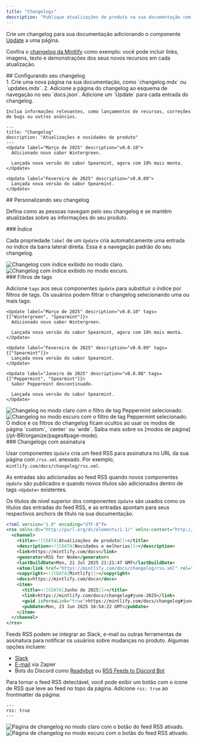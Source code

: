 ```yaml
---
title: "Changelogs"
description: "Publique atualizações de produto na sua documentação com um feed RSS ao qual os usuários podem se inscrever"
---
```


Crie um changelog para sua documentação adicionando o componente [Update](/pt-BR/components/update) a uma página.

Confira o [changelog da Mintlify](/pt-BR/changelog) como exemplo: você pode incluir links, imagens, texto e demonstrações dos seus novos recursos em cada atualização.

<div id="setting-up-your-changelog">
  ## Configurando seu changelog
</div>

<Steps>
  <Step title="Crie uma página para o seu changelog">
    1. Crie uma nova página na sua documentação, como `changelog.mdx` ou `updates.mdx`.
    2. Adicione a página do changelog ao esquema de navegação no seu `docs.json`.
  </Step>

  <Step title="Adicione componentes Update ao seu changelog">
    Adicione um `Update` para cada entrada do changelog.

    Inclua informações relevantes, como lançamentos de recursos, correções de bugs ou outros anúncios.
  </Step>
</Steps>

```mdx Example changelog.mdx
---
title: "Changelog"
description: "Atualizações e novidades do produto"
---
<Update label="Março de 2025" description="v0.0.10">
  Adicionado novo sabor Wintergreen.

  Lançada nova versão do sabor Spearmint, agora com 10% mais menta.
</Update>

<Update label="Fevereiro de 2025" description="v0.0.09">
  Lançada nova versão do sabor Spearmint.
</Update>
```

<div id="customizing-your-changelog">
  ## Personalizando seu changelog
</div>

Defina como as pessoas navegam pelo seu changelog e se mantêm atualizadas sobre as informações do seu produto.

<div id="table-of-contents">
  ### Índice
</div>

Cada propriedade `label` de um `Update` cria automaticamente uma entrada no índice da barra lateral direita. Essa é a navegação padrão do seu changelog.

<Frame>
  <img src="/images/changelog-toc-light.png" alt="Changelog com índice exibido no modo claro." className="block dark:hidden" />

  <img src="/images/changelog-toc-dark.png" alt="Changelog com índice exibido no modo escuro." className="hidden dark:block" />
</Frame>

<div id="tag-filters">
  ### Filtros de tags
</div>

Adicione `tags` aos seus componentes `Update` para substituir o índice por filtros de tags. Os usuários podem filtrar o changelog selecionando uma ou mais tags:

```mdx Tag filters example wrap
<Update label="Março de 2025" description="v0.0.10" tags={["Wintergreen", "Spearmint"]}>
  Adicionado novo sabor Wintergreen.

  Lançada nova versão do sabor Spearmint, agora com 10% mais menta.
</Update>

<Update label="Fevereiro de 2025" description="v0.0.09" tags={["Spearmint"]}>
  Lançada nova versão do sabor Spearmint.
</Update>

<Update label="Janeiro de 2025" description="v0.0.08" tags={["Peppermint", "Spearmint"]}>
  Sabor Peppermint descontinuado.

  Lançada nova versão do sabor Spearmint.
</Update>
```

<Frame>
  <img src="/images/changelog-filters-light.png" alt="Changelog no modo claro com o filtro de tag Peppermint selecionado." className="block dark:hidden" />

  <img src="/images/changelog-filters-dark.png" alt="Changelog no modo escuro com o filtro de tag Peppermint selecionado." className="hidden dark:block" />
</Frame>

<Tip>
  O índice e os filtros do changelog ficam ocultos ao usar os modos de página `custom`, `center` ou `wide`. Saiba mais sobre os [modos de página](/pt-BR/organize/pages#page-mode).
</Tip>

<div id="subscribable-changelogs">
  ### Changelogs com assinatura
</div>

Usar componentes `Update` cria um feed RSS para assinatura no URL da sua página com `/rss.xml` anexado. Por exemplo, `mintlify.com/docs/changelog/rss.xml`.

As entradas são adicionadas ao feed RSS quando novos componentes `Update` são publicados e quando novos títulos são adicionados dentro de tags `<Update>` existentes.

Os títulos de nível superior dos componentes `Update` são usados como os títulos das entradas do feed RSS, e as entradas apontam para seus respectivos anchors de título na sua documentação.

```xml Example RSS feed
<?xml version="1.0" encoding="UTF-8"?>
<rss xmlns:dc="http://purl.org/dc/elements/1.1/" xmlns:content="http://purl.org/rss/1.0/modules/content/" xmlns:atom="http://www.w3.org/2005/Atom" version="2.0">
  <channel>
    <title><![CDATA[Atualizações de produto]]></title>
    <description><![CDATA[Novidades e melhorias]]></description>
    <link>https://mintlify.com/docs</link>
    <generator>RSS for Node</generator>
    <lastBuildDate>Mon, 21 Jul 2025 21:21:47 GMT</lastBuildDate>
    <atom:link href="https://mintlify.com/docs/changelog/rss.xml" rel="self" type="application/rss+xml"/>
    <copyright><![CDATA[Mintlify]]></copyright>
    <docs>https://mintlify.com/docs</docs>
    <item>
      <title><![CDATA[Junho de 2025]]></title>
      <link>https://mintlify.com/docs/changelog#june-2025</link>
      <guid isPermaLink="true">https://mintlify.com/docs/changelog#june-2025</guid>
      <pubDate>Mon, 23 Jun 2025 16:54:22 GMT</pubDate>
    </item>
  </channel>
</rss>
```

Feeds RSS podem se integrar ao Slack, e-mail ou outras ferramentas de assinatura para notificar os usuários sobre mudanças no produto. Algumas opções incluem:

* [Slack](https://slack.com/help/articles/218688467-Add-RSS-feeds-to-Slack)
* [E-mail](https://zapier.com/apps/email/integrations/rss/1441/send-new-rss-feed-entries-via-email) via Zapier
* Bots do Discord como [Readybot](https://readybot.io) ou [RSS Feeds to Discord Bot](https://rss.app/en/bots/rssfeeds-discord-bot)

Para tornar o feed RSS detectável, você pode exibir um botão com o ícone de RSS que leve ao feed no topo da página. Adicione `rss: true` ao frontmatter da página:

```mdx
---
rss: true
---
```

<Frame>
  <img src="/images/changelog-rss-button-light.png" alt="Página de changelog no modo claro com o botão do feed RSS ativado." className="block dark:hidden" />

  <img src="/images/changelog-rss-button-dark.png" alt="Página de changelog no modo escuro com o botão do feed RSS ativado." className="hidden dark:block" />
</Frame>
